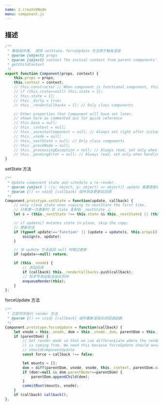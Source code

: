 ```yaml
---
name: 2.createVNode
menu: component.js
---
```


## 描述

```js
/**
 * 基础组件类。 提供 setState、forceUpdate 方法用于触发渲染
 * @param {object} props
 * @param {object} context The initial context from parent components'
 * getChildContext
 */
export function Component(props, context) {
	this.props = props;
	this.context = context;
	// this.constructor // When component is functional component, this is reset to functional component
	// if (this.state==null) this.state = {};
	// this.state = {};
	// this._dirty = true;
	// this._renderCallbacks = []; // Only class components

	// Other properties that Component will have set later,
	// shown here as commented out for quick reference
	// this.base = null;
	// this._context = null;
	// this._ancestorComponent = null; // Always set right after instantiation
	// this._vnode = null;
	// this._nextState = null; // Only class components
	// this._prevVNode = null;
	// this._processingException = null; // Always read, set only when handling error
	// this._pendingError = null; // Always read, set only when handling error. This is used to indicate at diffTime to set _processingException
}
```

setState 方法

```js
/**
 * Update component state and schedule a re-render.
 * @param {object | ((s: object, p: object) => object)} update 需要更新的部分状态或者一个返回新的状态的一个方法
 * @param {() => void} [callback] 组件状态更新后回调
 */
Component.prototype.setState = function(update, callback) {
    // only clone state when copying to nextState the first time.
    // 只有第一次更新时 将 state 复制到 _nextState 上
	let s = (this._nextState !== this.state && this._nextState) || (this._nextState = assign({}, this.state));

    // if update() mutates state in-place, skip the copy:
    // 更新状态
	if (typeof update!=='function' || (update = update(s, this.props))) {
		assign(s, update);
	}

    // 当 update 方法返回 null 时跳过更新
	if (update==null) return;

	if (this._vnode) {
        // 添加回调
        if (callback) this._renderCallbacks.push(callback);
        // 将字节添加到渲染队列中
		enqueueRender(this);
	}
};
```

forceUpdate 方法

```js
/**
 * 立即同步执行 render 方法
 * @param {() => void} [callback] 组件重新渲染后的回调函数
 */
Component.prototype.forceUpdate = function(callback) {
	let vnode = this._vnode, dom = this._vnode._dom, parentDom = this._parentDom;
	if (parentDom) {
		// Set render mode so that we can differantiate where the render request
		// is coming from. We need this because forceUpdate should never call
		// shouldComponentUpdate
		const force = callback !== false;

		let mounts = [];
		dom = diff(parentDom, vnode, vnode, this._context, parentDom.ownerSVGElement!==undefined, null, mounts, this._ancestorComponent, force, dom);
		if (dom!=null && dom.parentNode!==parentDom) {
			parentDom.appendChild(dom);
		}
		commitRoot(mounts, vnode);
	}
	if (callback) callback();
};
```